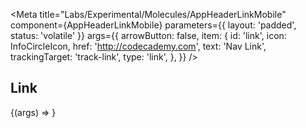 
<Meta
  title="Labs/Experimental/Molecules/AppHeaderLinkMobile"
  component={AppHeaderLinkMobile}
  parameters={{ layout: 'padded', status: 'volatile' }}
  args={{
    arrowButton: false,
    item: {
      id: 'link',
      icon: InfoCircleIcon,
      href: 'http://codecademy.com',
      text: 'Nav Link',
      trackingTarget: 'track-link',
      type: 'link',
    },
  }}
/>

<Props of={AppHeaderLinkMobile} />

## Link

<Canvas>
  <Story name="AppHeaderLinkMobile">
    {(args) => <AppHeaderLinkMobile {...args} />}
  </Story>
</Canvas>
